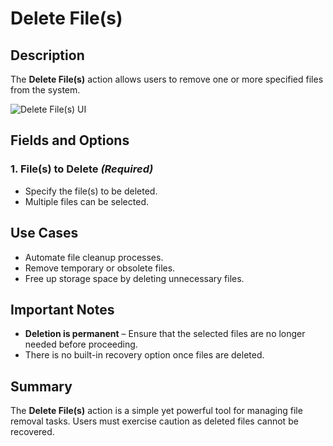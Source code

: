 # Delete File(s)

## Description  

The **Delete File(s)** action allows users to remove one or more specified files from the system.

![Delete File(s) UI](../assets/file/delete-files.png)

## Fields and Options  

### 1. **File(s) to Delete** *(Required)* 

- Specify the file(s) to be deleted.  
- Multiple files can be selected.  

## Use Cases

- Automate file cleanup processes.  
- Remove temporary or obsolete files.  
- Free up storage space by deleting unnecessary files.  

## Important Notes

- **Deletion is permanent** – Ensure that the selected files are no longer needed before proceeding.  
- There is no built-in recovery option once files are deleted.  

## Summary

The **Delete File(s)** action is a simple yet powerful tool for managing file removal tasks. Users must exercise caution as deleted files cannot be recovered.